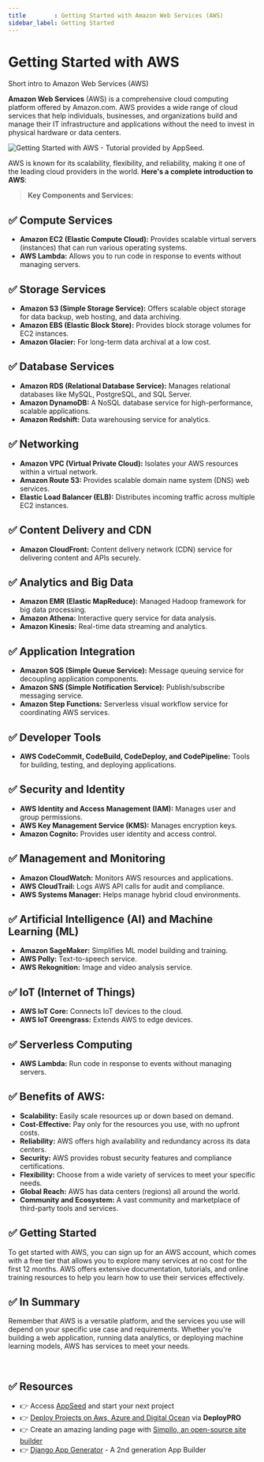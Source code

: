 ```yaml
---
title        : Getting Started with Amazon Web Services (AWS)
sidebar_label: Getting Started 
---
```


# Getting Started with AWS

<SubHeading>Short intro to Amazon Web Services (AWS)</SubHeading>

**Amazon Web Services** (AWS) is a comprehensive cloud computing platform offered by Amazon.com. 
AWS provides a wide range of cloud services that help individuals, businesses, and organizations build and manage their IT infrastructure and applications 
without the need to invest in physical hardware or data centers. 

![Getting Started with AWS - Tutorial provided by AppSeed.](https://github-production-user-asset-6210df.s3.amazonaws.com/51070104/268685319-6971e487-2c9c-4612-8072-25d3ea3d2a42.jpg)

AWS is known for its scalability, flexibility, and reliability, making it one of the leading cloud providers in the world. **Here's a complete introduction to AWS**:

> **Key Components and Services:**

## ✅ **Compute Services**

- **Amazon EC2 (Elastic Compute Cloud):** Provides scalable virtual servers (instances) that can run various operating systems.
- **AWS Lambda:** Allows you to run code in response to events without managing servers.

## ✅ **Storage Services**

- **Amazon S3 (Simple Storage Service):** Offers scalable object storage for data backup, web hosting, and data archiving.
- **Amazon EBS (Elastic Block Store):** Provides block storage volumes for EC2 instances.
- **Amazon Glacier:** For long-term data archival at a low cost.
   
## ✅ **Database Services**

- **Amazon RDS (Relational Database Service):** Manages relational databases like MySQL, PostgreSQL, and SQL Server.
- **Amazon DynamoDB:** A NoSQL database service for high-performance, scalable applications.
- **Amazon Redshift:** Data warehousing service for analytics.

## ✅ **Networking**

- **Amazon VPC (Virtual Private Cloud):** Isolates your AWS resources within a virtual network.
- **Amazon Route 53:** Provides scalable domain name system (DNS) web services.
- **Elastic Load Balancer (ELB):** Distributes incoming traffic across multiple EC2 instances.
   
## ✅ **Content Delivery and CDN**

- **Amazon CloudFront:** Content delivery network (CDN) service for delivering content and APIs securely.

## ✅ **Analytics and Big Data**

- **Amazon EMR (Elastic MapReduce):** Managed Hadoop framework for big data processing.
- **Amazon Athena:** Interactive query service for data analysis.
- **Amazon Kinesis:** Real-time data streaming and analytics.
   
## ✅ **Application Integration**

- **Amazon SQS (Simple Queue Service):** Message queuing service for decoupling application components.
- **Amazon SNS (Simple Notification Service):** Publish/subscribe messaging service.
- **Amazon Step Functions:** Serverless visual workflow service for coordinating AWS services.

## ✅ **Developer Tools**

- **AWS CodeCommit, CodeBuild, CodeDeploy, and CodePipeline:** Tools for building, testing, and deploying applications.

## ✅ **Security and Identity**

- **AWS Identity and Access Management (IAM):** Manages user and group permissions.
- **AWS Key Management Service (KMS):** Manages encryption keys.
- **Amazon Cognito:** Provides user identity and access control.

## ✅ **Management and Monitoring**

- **Amazon CloudWatch:** Monitors AWS resources and applications.
- **AWS CloudTrail:** Logs AWS API calls for audit and compliance.
- **AWS Systems Manager:** Helps manage hybrid cloud environments.

## ✅ **Artificial Intelligence (AI) and Machine Learning (ML)**

- **Amazon SageMaker:** Simplifies ML model building and training.
- **AWS Polly:** Text-to-speech service.
- **AWS Rekognition:** Image and video analysis service.

## ✅ **IoT (Internet of Things)**

- **AWS IoT Core:** Connects IoT devices to the cloud.
- **AWS IoT Greengrass:** Extends AWS to edge devices.

## ✅ **Serverless Computing**

- **AWS Lambda:** Run code in response to events without managing servers.

## ✅ **Benefits of AWS:**

- **Scalability:** Easily scale resources up or down based on demand.
- **Cost-Effective:** Pay only for the resources you use, with no upfront costs.
- **Reliability:** AWS offers high availability and redundancy across its data centers.
- **Security:** AWS provides robust security features and compliance certifications.
- **Flexibility:** Choose from a wide variety of services to meet your specific needs.
- **Global Reach:** AWS has data centers (regions) all around the world.
- **Community and Ecosystem:** A vast community and marketplace of third-party tools and services.

## ✅ **Getting Started**

To get started with AWS, you can sign up for an AWS account, which comes with a free tier that allows you to explore many services at no cost for the first 12 months. 
AWS offers extensive documentation, tutorials, and online training resources to help you learn how to use their services effectively.

## ✅ In Summary 

Remember that AWS is a versatile platform, and the services you use will depend on your specific use case and requirements. 
Whether you're building a web application, running data analytics, or deploying machine learning models, AWS has services to meet your needs.

<br />

## ✅ Resources 

- 👉 Access [AppSeed](https://appseed.us/) and start your next project
- 👉 [Deploy Projects on Aws, Azure and Digital Ocean](https://www.docs.deploypro.dev/) via **DeployPRO**
- 👉 Create an amazing landing page with [Simpllo, an open-source site builder](https://www.simpllo.com/)
- 👉 [Django App Generator](https://app-generator.dev/django/) - A 2nd generation App Builder
